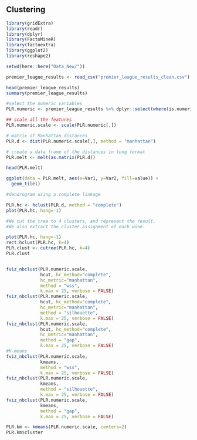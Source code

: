## Clustering



```r
library(gridExtra)
library(readr)
library(dplyr)
library(FactoMineR)
library(factoextra)
library(ggplot2)
library(reshape2)

setwd(here::here("Data_New/"))

premier_league_results <- read_csv("premier_league_results_clean.csv")

head(premier_league_results)
summary(premier_league_results)

#select the numeric variables
PLR.numeric <- premier_league_results %>% dplyr::select(where(is.numeric))

## scale all the features
PLR.numeric.scale <- scale(PLR.numeric[,]) 

# matrix of Manhattan distances 
PLR.d <- dist(PLR.numeric.scale[,], method = "manhattan") 

# create a data frame of the distances in long format
PLR.melt <- melt(as.matrix(PLR.d))

head(PLR.melt)

ggplot(data = PLR.melt, aes(x=Var1, y=Var2, fill=value)) + 
  geom_tile()

#dendrogram using a complete linkage

PLR.hc <- hclust(PLR.d, method = "complete")
plot(PLR.hc, hang=-1)

#We cut the tree to 4 clusters, and represent the result.
#We also extract the cluster assignment of each wine.

plot(PLR.hc, hang=-1)
rect.hclust(PLR.hc, k=4)
PLR.clust <- cutree(PLR.hc, k=4)
PLR.clust


fviz_nbclust(PLR.numeric.scale,
             hcut, hc_method="complete",
             hc_metric="manhattan",
             method = "wss", 
             k.max = 25, verbose = FALSE)
fviz_nbclust(PLR.numeric.scale,
             hcut, hc_method="complete",
             hc_metric="manhattan",
             method = "silhouette", 
             k.max = 25, verbose = FALSE)
fviz_nbclust(PLR.numeric.scale,
             hcut, hc_method="complete",
             hc_metric="manhattan",
             method = "gap", 
             k.max = 25, verbose = FALSE)
#K-means
fviz_nbclust(PLR.numeric.scale,
             kmeans,
             method = "wss", 
             k.max = 25, verbose = FALSE)
fviz_nbclust(PLR.numeric.scale,
             kmeans, 
             method = "silhouette", 
             k.max = 25, verbose = FALSE)
fviz_nbclust(PLR.numeric.scale,
             kmeans,
             method = "gap", 
             k.max = 25, verbose = FALSE)

PLR.km <- kmeans(PLR.numeric.scale, centers=2)
PLR.km$cluster


```



